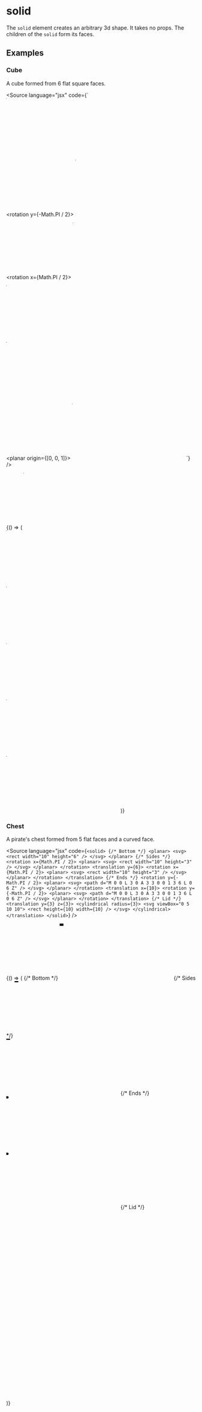 
<Meta title="Reference/Constructions/Solid" />

# solid

The `solid` element creates an arbitrary 3d shape. It takes no props. The children of the `solid` form its faces.

## Examples

### Cube

A cube formed from 6 flat square faces.

<Source language="jsx" code={`
<solid>
  <planar>
    <svg>
      <rect width="1" height="1" />
    </svg>
  </planar>

<rotation y={-Math.PI / 2}>
  <planar>
    <svg>
      <rect width="1" height="1" />
    </svg>
  </planar>
</rotation>

<rotation x={Math.PI / 2}>
  <planar>
    <svg>
      <rect width="1" height="1" />
    </svg>
  </planar>
</rotation>

<translation x={1}>
  <rotation y={-Math.PI / 2}>
    <planar>
      <svg>
        <rect width="1" height="1" />
      </svg>
    </planar>
  </rotation>
</translation>

<translation y={1}>
  <rotation x={Math.PI / 2}>
    <planar>
      <svg>
        <rect width="1" height="1" />
      </svg>
    </planar>
  </rotation>
</translation>

  <planar origin={[0, 0, 1]}>
    <svg>
      <rect width="1" height="1" />
    </svg>
  </planar>
</solid>
`} />

<Story name="cube">
  {() => (
    <solid>
      <planar>
        <svg>
          <rect width="1" height="1" />
        </svg>
      </planar>
      <rotation y={-Math.PI / 2}>
        <planar>
          <svg>
            <rect width="1" height="1" />
          </svg>
        </planar>
      </rotation>
      <rotation x={Math.PI / 2}>
        <planar>
          <svg>
            <rect width="1" height="1" />
          </svg>
        </planar>
      </rotation>
      <translation x={1}>
        <rotation y={-Math.PI / 2}>
          <planar>
            <svg>
              <rect width="1" height="1" />
            </svg>
          </planar>
        </rotation>
      </translation>
      <translation y={1}>
        <rotation x={Math.PI / 2}>
          <planar>
            <svg>
              <rect width="1" height="1" />
            </svg>
          </planar>
        </rotation>
      </translation>
      <planar origin={[0, 0, 1]}>
        <svg>
          <rect width="1" height="1" />
        </svg>
      </planar>
    </solid>
  )}
</Story>

### Chest

A pirate's chest formed from 5 flat faces and a curved face.

<Source
  language="jsx"
  code={`
<solid>
  {/* Bottom */}
  <planar>
    <svg>
      <rect width="10" height="6" />
    </svg>
  </planar>
  {/* Sides */}
  <rotation x={Math.PI / 2}>
    <planar>
      <svg>
        <rect width="10" height="3" />
      </svg>
    </planar>
  </rotation>
  <translation y={6}>
    <rotation x={Math.PI / 2}>
      <planar>
        <svg>
          <rect width="10" height="3" />
        </svg>
      </planar>
    </rotation>
  </translation>
  {/* Ends */}
  <rotation y={-Math.PI / 2}>
    <planar>
      <svg>
        <path d="M 0 0 L 3 0 A 3 3 0 0 1 3 6 L 0 6 Z" />
      </svg>
    </planar>
  </rotation>
  <translation x={10}>
    <rotation y={-Math.PI / 2}>
      <planar>
        <svg>
          <path d="M 0 0 L 3 0 A 3 3 0 0 1 3 6 L 0 6 Z" />
        </svg>
      </planar>
    </rotation>
  </translation>
  {/* Lid */}
  <translation y={3} z={3}>
    <cylindrical radius={3}>
      <svg viewBox="0 5 10 10">
        <rect height={10} width={10} />
      </svg>
    </cylindrical>
  </translation>
</solid>
`}
/>

<Story name="chest">
  {() => (
    <solid>
      {/* Bottom */}
      <planar>
        <svg>
          <rect width="10" height="6" />
        </svg>
      </planar>
      {/* Sides */}
      <rotation x={Math.PI / 2}>
        <planar>
          <svg>
            <rect width="10" height="3" />
          </svg>
        </planar>
      </rotation>
      <translation y={6}>
        <rotation x={Math.PI / 2}>
          <planar>
            <svg>
              <rect width="10" height="3" />
            </svg>
          </planar>
        </rotation>
      </translation>
      {/* Ends */}
      <rotation y={-Math.PI / 2}>
        <planar>
          <svg>
            <path d="M 0 0 L 3 0 A 3 3 0 0 1 3 6 L 0 6 Z" />
          </svg>
        </planar>
      </rotation>
      <translation x={10}>
        <rotation y={-Math.PI / 2}>
          <planar>
            <svg>
              <path d="M 0 0 L 3 0 A 3 3 0 0 1 3 6 L 0 6 Z" />
            </svg>
          </planar>
        </rotation>
      </translation>
      {/* Lid */}
      <translation y={3} z={3}>
        <cylindrical radius={3}>
          <svg viewBox="0 5 10 10">
            <rect height={10} width={10} />
          </svg>
        </cylindrical>
      </translation>
    </solid>
  )}
</Story>
